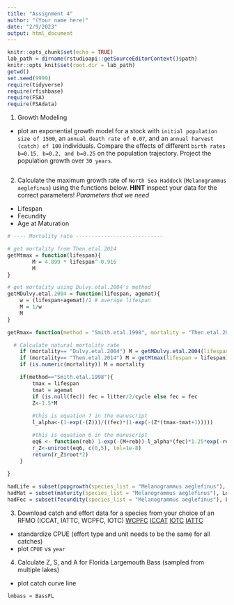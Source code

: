 ```yaml
---
title: "Assignment 4"
author: "(Your name here)"
date: "2/9/2023"
output: html_document
---
```


```r
knitr::opts_chunk$set(echo = TRUE)
lab_path = dirname(rstudioapi::getSourceEditorContext()$path)
knitr::opts_knit$set(root.dir = lab_path)
getwd()
set.seed(9999)
require(tidyverse)
require(rfishbase)
require(FSA)
require(FSAdata)
```

1) Growth Modeling
- plot an exponential growth model for a stock with `initial population size of 1500`, an `annual death rate of 0.07`, and an `annual harvest (catch) of 100` individuals. Compare the effects of different `birth rates b=0.15, b=0.2, and b=0.25` on the population trajectory. Project the population growth over `30 years`.  

```r

```

2) Calculate the maximum growth rate of `North Sea Haddock` (`Melanogrammus aeglefinus`) using the functions below. **HINT** inspect your data for the correct parameters!
*Parameters that we need*
- Lifespan
- Fecundity
- Age at Maturation
```r
# ---- Mortality rate ----------------------------

# get mortality from Then.etal.2014
getMtmax = function(lifespan){		
		M = 4.899 * lifespan^-0.916
		M
}

# get mortality using Dulvy.etal.2004's method
getMDulvy.etal.2004 = function(lifespan, agemat){
	w = (lifespan+agemat)/2 # average lifespan
	M = 1/w
	M
}

getRmax= function(method = "Smith.etal.1998", mortality = "Then.etal.2014", fec = NULL, litter = NULL, cycle = NULL, lifespan, agemat){

  # Calculate natural mortality rate
	if (mortality== "Dulvy.etal.2004") M = getMDulvy.etal.2004(lifespan = lifespan, agemat = agemat)
	if (mortality== "Then.etal.2014") M = getMtmax(lifespan = lifespan)
	if (is.numeric(mortality)) M = mortality

	if(method=="Smith.etal.1998"){
		tmax = lifespan
		tmat = agemat
		if (is.null(fec)) fec = litter/2/cycle else fec = fec
		Z<-1.5*M
	
		#this is equation 7 in the manuscript
		l_alpha<-(1-exp(-(Z)))/((fec)*(1-exp(-(Z*(tmax-tmat+1)))))

		#this is equation 6 in the manuscript
		eq6 <- function(reb) 1-exp(-(M+reb))-l_alpha*(fec)*1.25*exp(-reb*tmat)*(1-exp(-(M+reb)*(tmax-tmat+1)))
		r_Z<-uniroot(eq6, c(0,5), tol=1e-8)
		return(r_Z$root*2)
	} 
	
}
```

```r
hadLife = subset(popgrowth(species_list = "Melanogrammus aeglefinus"), Locality=="North Sea")
hadMat = subset(maturity(species_list = "Melanogrammus aeglefinus"), Locality=="North Sea")
hadFec = subset(fecundity(species_list = "Melanogrammus aeglefinus"), Locality=="North Sea")
```

3) Download catch and effort data for a species from your choice of an RFMO (ICCAT, IATTC, WCPFC, IOTC)
  [WCPFC](https://www.wcpfc.int/public-domain)
  [ICCAT](https://iccat.int/en/accesingdb.html)
  [IOTC](https://iotc.org/data/datasets)
  [IATTC](https://www.iattc.org/en-US/Data/Public-domain)
  - standardize CPUE (effort type and unit needs to be the same for all catches)
  - plot `CPUE` vs `year`
  
4) Calculate Z, S, and A for Florida Largemouth Bass (sampled from multiple lakes)
  - plot catch curve line

```r
lmbass = BassFL
```
 
